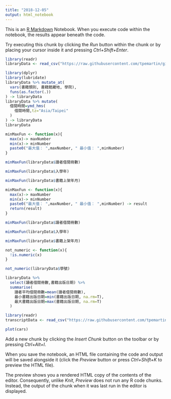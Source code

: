 ```yaml
---
title: "2018-12-05"
output: html_notebook
---
```


This is an [R Markdown](http://rmarkdown.rstudio.com) Notebook. When you execute code within the notebook, the results appear beneath the code. 

Try executing this chunk by clicking the *Run* button within the chunk or by placing your cursor inside it and pressing *Ctrl+Shift+Enter*. 
```r
library(readr)
libraryData <- read_csv("https://raw.githubusercontent.com/tpemartin/github-data/master/library100_102.csv")
```

```r
library(dplyr)
library(lubridate)
libraryData %>% mutate_at(
  vars(書籍類別, 書籍館藏地, 學院), 
  funs(as.factor(.))
) -> libraryData
libraryData %>% mutate(
  借閱時間=ymd_hms(
    借閱時間,tz="Asia/Taipei"
  )
) -> libraryData
libraryData

```
```r
minMaxFun <- function(x){
  max(x)-> maxNumber
  min(x)-> minNumber
  paste0("最大值： ",maxNumber, " 最小值： ",minNumber)
}
```

```r
minMaxFun(libraryData$讀者借閱冊數)

minMaxFun(libraryData$入學年)

minMaxFun(libraryData$書籍上架年月)
```
```r
minMaxFun <- function(x){
  max(x)-> maxNumber
  min(x)-> minNumber
  paste0("最大值： ",maxNumber, " 最小值： ",minNumber) -> result
  return(result)
}
```

```r
minMaxFun(libraryData$讀者借閱冊數)

minMaxFun(libraryData$入學年)

minMaxFun(libraryData$書籍上架年月)
```

```r
not_numeric <- function(x){
  !is.numeric(x)
}
```

```r
not_numeric(libraryData$學號)
```

```r
libraryData %>%
  select(讀者借閱冊數,書籍出版日期) %>%
  summarise(
    讀者平均借閱冊數=mean(讀者借閱冊數),
    最小書籍出版日期=min(書籍出版日期, na.rm=T),
    最大書籍出版日期=max(書籍出版日期, na.rm=T)
  )
```

```r
library(readr)
transcriptData <- read_csv("https://raw.githubusercontent.com/tpemartin/github-data/master/transcript100_102.csv")
```

```r
plot(cars)


```

Add a new chunk by clicking the *Insert Chunk* button on the toolbar or by pressing *Ctrl+Alt+I*.

When you save the notebook, an HTML file containing the code and output will be saved alongside it (click the *Preview* button or press *Ctrl+Shift+K* to preview the HTML file).

The preview shows you a rendered HTML copy of the contents of the editor. Consequently, unlike *Knit*, *Preview* does not run any R code chunks. Instead, the output of the chunk when it was last run in the editor is displayed.
